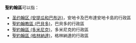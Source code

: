 '''聖約翰區'''可以指：
*[[圣约翰区_(安提瓜和巴布达)|圣约翰区 (安提瓜和巴布达)]]，安地卡及巴布達安地卡島的行政區
*[[聖約翰教區_(巴貝多)|聖約翰教區 (巴貝多)]]，巴貝多的行政區
*[[聖約翰區_(多米尼克)|聖約翰區 (多米尼克)]]，多米尼克的行政區
*[[聖約翰區_(格林納達)|聖約翰區 (格林納達)]]，格林納達的行政區

{{Disambig|Cat=四字消歧义}}